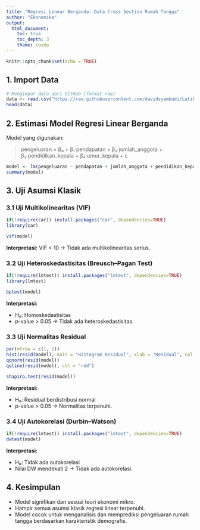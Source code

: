 ```yaml
---
title: "Regresi Linear Berganda: Data Cross Section Rumah Tangga"
author: "Ekonomika"
output: 
  html_document:
    toc: true
    toc_depth: 3
    theme: cosmo
---
```


```r
knitr::opts_chunk$set(echo = TRUE)
```

## 1. Import Data

```r
# Mengimpor data dari GitHub (format raw)
data <- read.csv("https://raw.githubusercontent.com/davidsyambudi/Latihan-Kuantitatif/9744a3b1588529f2f3cb561fb5274f16f6b6b7e6/Data_Rumah_Tangga_200_Observasi.csv")
head(data)
```

## 2. Estimasi Model Regresi Linear Berganda

Model yang digunakan:

> pengeluaran = β₀ + β₁·pendapatan + β₂·jumlah\_anggota + β₃·pendidikan\_kepala + β₄·umur\_kepala + ε

```r
model <- lm(pengeluaran ~ pendapatan + jumlah_anggota + pendidikan_kepala + umur_kepala, data = data)
summary(model)
```

## 3. Uji Asumsi Klasik

### 3.1 Uji Multikolinearitas (VIF)

```r
if(!require(car)) install.packages("car", dependencies=TRUE)
library(car)

vif(model)
```

**Interpretasi:**
VIF < 10 → Tidak ada multikolinearitas serius.

### 3.2 Uji Heteroskedastisitas (Breusch–Pagan Test)

```r
if(!require(lmtest)) install.packages("lmtest", dependencies=TRUE)
library(lmtest)

bptest(model)
```

**Interpretasi:**

* H₀: Homoskedastisitas
* p-value > 0.05 → Tidak ada heteroskedastisitas.

### 3.3 Uji Normalitas Residual

```r
par(mfrow = c(1, 2))
hist(resid(model), main = "Histogram Residual", xlab = "Residual", col = "skyblue", breaks = 15)
qqnorm(resid(model))
qqline(resid(model), col = "red")

shapiro.test(resid(model))
```

**Interpretasi:**

* H₀: Residual berdistribusi normal
* p-value > 0.05 → Normalitas terpenuhi.

### 3.4 Uji Autokorelasi (Durbin–Watson)

```r
if(!require(lmtest)) install.packages("lmtest", dependencies=TRUE)
dwtest(model)
```

**Interpretasi:**

* H₀: Tidak ada autokorelasi
* Nilai DW mendekati 2 → Tidak ada autokorelasi.

## 4. Kesimpulan

* Model signifikan dan sesuai teori ekonomi mikro.
* Hampir semua asumsi klasik regresi linear terpenuhi.
* Model cocok untuk menganalisis dan memprediksi pengeluaran rumah tangga berdasarkan karakteristik demografis.

```
```